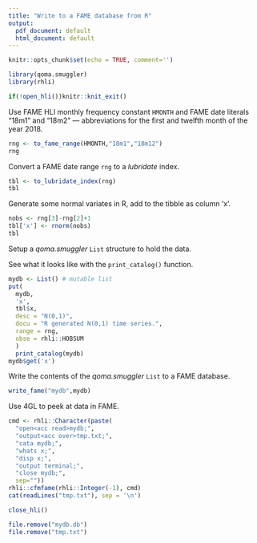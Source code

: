 ```yaml
---
title: "Write to a FAME database from R"
output:
  pdf_document: default
  html_document: default
---
```


```r
knitr::opts_chunk$set(echo = TRUE, comment='')
```

```r
library(qoma.smuggler)
library(rhli)

if(!open_hli())knitr::knit_exit()
```

Use FAME HLI monthly frequency constant `HMONTH` and FAME date literals "18m1" and "18m2" --- 
abbreviations for the first and twelfth month of the year 2018.
```r
rng <- to_fame_range(HMONTH,"18m1","18m12")
rng
```
Convert a FAME date range `rng` to a _lubridate_ index.
```r
tbl <- to_lubridate_index(rng)
tbl
```
Generate some normal variates in R, add to the tibble as column 'x'.
```r
nobs <- rng[3]-rng[2]+1
tbl['x'] <- rnorm(nobs)
tbl
```
Setup a _qoma.smuggler_ `List` structure to hold the data.  

See what it looks like with the `print_catalog()` 
function.
```r
mydb <- List() # mutable list
put(
  mydb,
  'x',
  tbl$x,
  desc = "N(0,1)",
  docu = "R generated N(0,1) time series.",
  range = rng,
  obse = rhli::HOBSUM
  )
  print_catalog(mydb)
mydb$get('x')
```
Write the contents of the _qoma.smuggler_ `List` to a FAME database.
```r
write_fame("mydb",mydb)
```
Use 4GL to peek at data in FAME.
```r
cmd <- rhli::Character(paste(
  "open<acc read>mydb;",  
  "output<acc over>tmp.txt;",
  "cata mydb;",  
  "whats x;",  
  "disp x;",  
  "output terminal;",
  "close mydb;",
  sep=""))
rhli::cfmfame(rhli::Integer(-1), cmd)
cat(readLines("tmp.txt"), sep = '\n')
```
```r
close_hli()

file.remove("mydb.db")
file.remove("tmp.txt")
```

